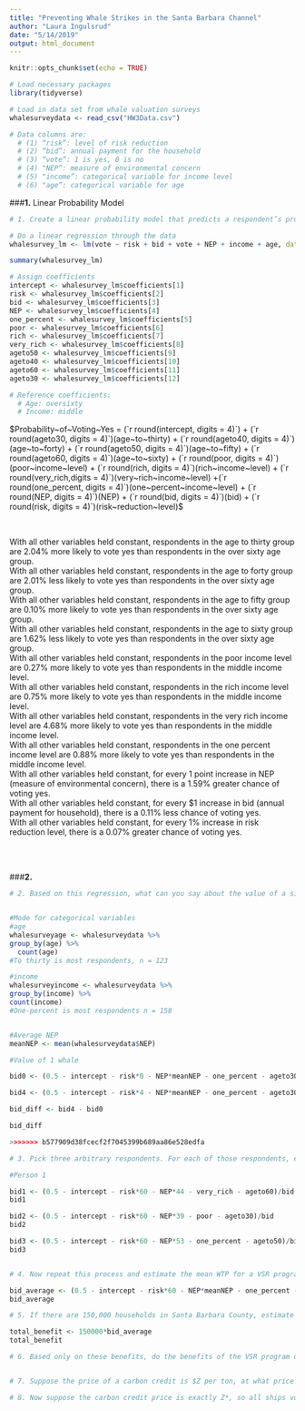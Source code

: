 ```yaml
---
title: "Preventing Whale Strikes in the Santa Barbara Channel"
author: "Laura Ingulsrud"
date: "5/14/2019"
output: html_document
---
```


```r
knitr::opts_chunk$set(echo = TRUE)
```

```r

# Load necessary packages
library(tidyverse)

```

```r

# Load in data set from whale valuation surveys
whalesurveydata <- read_csv("HW3Data.csv")

# Data columns are: 
  # (1) “risk”: level of risk reduction
  # (2) “bid”: annual payment for the household
  # (3) “vote”: 1 is yes, 0 is no
  # (4) "NEP”: measure of environmental concern
  # (5) "income”: categorical variable for income level 
  # (6) "age”: categorical variable for age

```

###**1.** Linear Probability Model
```r

# 1. Create a linear probability model that predicts a respondent’s probability of voting ‘yes’ on the ballot based on their age, income, NEP score, the risk reduction offered by the program, and the cost of the program to that respondent. Show the model and interpret the regression coefficients.

# Do a linear regression through the data
whalesurvey_lm <- lm(vote ~ risk + bid + vote + NEP + income + age, data = whalesurveydata)

summary(whalesurvey_lm)

# Assign coefficients
intercept <- whalesurvey_lm$coefficients[1]
risk <- whalesurvey_lm$coefficients[2]
bid <- whalesurvey_lm$coefficients[3]
NEP <- whalesurvey_lm$coefficients[4]
one_percent <- whalesurvey_lm$coefficients[5]
poor <- whalesurvey_lm$coefficients[6]
rich <- whalesurvey_lm$coefficients[7]
very_rich <- whalesurvey_lm$coefficients[8]
ageto50 <- whalesurvey_lm$coefficients[9]
ageto40 <- whalesurvey_lm$coefficients[10]
ageto60 <- whalesurvey_lm$coefficients[11]
ageto30 <- whalesurvey_lm$coefficients[12]

# Reference coefficients:
  # Age: oversixty
  # Income: middle

```
$Probability~of~Voting~Yes = (`r round(intercept, digits = 4)`) + (`r round(ageto30, digits = 4)`)(age~to~thirty) + (`r round(ageto40, digits = 4)`)(age~to~forty) + (`r round(ageto50, digits = 4)`)(age~to~fifty) + (`r round(ageto60, digits = 4)`)(age~to~sixty) + (`r round(poor, digits = 4)`)(poor~income~level) + (`r round(rich, digits = 4)`)(rich~income~level) + (`r round(very_rich,digits = 4)`)(very~rich~income~level) +(`r round(one_percent, digits = 4)`)(one~percent~income~level) +  (`r round(NEP, digits = 4)`)(NEP) + (`r round(bid, digits = 4)`)(bid) + (`r round(risk, digits = 4)`)(risk~reduction~level)$

<br>

With all other variables held constant, respondents in the age to thirty group are 2.04% more likely to vote yes than respondents in the over sixty age group. <br>
With all other variables held constant, respondents in the age to forty group are 2.01% less likely to vote yes than respondents in the over sixty age group. <br>
With all other variables held constant, respondents in the age to fifty group are 0.10% more likely to vote yes than respondents in the over sixty age group. <br>
With all other variables held constant, respondents in the age to sixty group are 1.62% less likely to vote yes than respondents in the over sixty age group. <br>
With all other variables held constant, respondents in the poor income level are 0.27% more likely to vote yes than respondents in the middle income level. <br>
With all other variables held constant, respondents in the rich income level are 0.75% more likely to vote yes than respondents in the middle income level. <br>
With all other variables held constant, respondents in the very rich income level are 4.68% more likely to vote yes than respondents in the middle income level. <br>
With all other variables held constant, respondents in the one percent income level are 0.88% more likely to vote yes than respondents in the middle income level. <br>
With all other variables held constant, for every 1 point increase in NEP (measure of environmental concern), there is a 1.59% greater chance of voting yes. <br>
With all other variables held constant, for every $1 increase in bid (annual payment for household), there is a 0.11% less chance of voting yes. <br>
With all other variables held constant, for every 1% increase in risk reduction level, there is a 0.07% greater chance of voting yes. <br>

<br>
<br>

###**2.** 
```r

# 2. Based on this regression, what can you say about the value of a single prevented whale death? (Hint: Think about how risk reduction for all whales translates into the number of whale deaths avoided)


#Mode for categorical variables
#age
whalesurveyage <- whalesurveydata %>% 
group_by(age) %>% 
  count(age)
#To thirty is most respondents, n = 123

#income 
whalesurveyincome <- whalesurveydata %>% 
group_by(income) %>% 
count(income)
#One-percent is most respondents n = 158 


#Average NEP 
meanNEP <- mean(whalesurveydata$NEP)

#Value of 1 whale 

bid0 <- (0.5 - intercept - risk*0 - NEP*meanNEP - one_percent - ageto30)/bid

bid4 <- (0.5 - intercept - risk*4 - NEP*meanNEP - one_percent - ageto30)/bid

bid_diff <- bid4 - bid0

bid_diff

>>>>>>> b577909d38fcecf2f7045399b689aa86e528edfa
```



```r

# 3. Pick three arbitrary respondents. For each of those respondents, estimate their WTP for a VSR program offering 60% risk reduction.

#Person 1

bid1 <- (0.5 - intercept - risk*60 - NEP*44 - very_rich - ageto60)/bid
bid1

bid2 <- (0.5 - intercept - risk*60 - NEP*39 - poor - ageto30)/bid
bid2

bid3 <- (0.5 - intercept - risk*60 - NEP*53 - one_percent - ageto50)/bid
bid3



```

```r

# 4. Now repeat this process and estimate the mean WTP for a VSR program offering 60% risk reduction among Santa Barbara County households.

bid_average <- (0.5 - intercept - risk*60 - NEP*meanNEP - one_percent - ageto30)/bid
bid_average

```

```r

# 5. If there are 150,000 households in Santa Barbara County, estimate the total benefit of a VSR program to these households.

total_benefit <- 150000*bid_average
total_benefit

```

```r

# 6. Based only on these benefits, do the benefits of the VSR program outweigh the costs?



```

```r

# 7. Suppose the price of a carbon credit is $Z per ton, at what price Z* will the shipping industry decide to adopt the VSR for purely self-interested reasons? (Note: if ships voluntarily reduce speed, then the $7 million cost (noted above) of implementing the VSR would be avoided)

```

```r

# 8. Now suppose the carbon credit price is exactly Z*, so all ships voluntarily reduce speed to achieve the 60% risk reduction. Approximately how many whales would be saved by this? What would be the social value of allowing ships to enter the carbon trading market?

```
